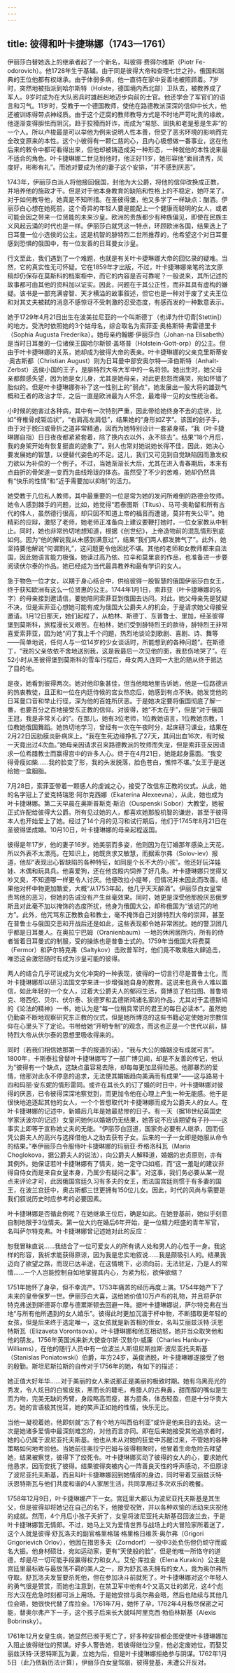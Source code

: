 ```yaml
---
---
---
```

title: 彼得和叶卡捷琳娜（1743—1761）
---




伊丽莎白替她选上的继承者起了一个新名，叫彼得·费得尔维斯（Piotr Fe-odorovich）。他1728年生于基辅。由于同是彼得大帝和查理七世之孙，俄国和瑞典的王位他都有权继承。由于体弱多病，他一直待在家中妥善地被照顾着。7岁时，突然地被指派到哈尔斯特（Holste，德国境内西北部）卫队去，被教养成了军人。9岁时成为在大队阅兵时雄赳赳地迈步向前的士官。他还学会了军官们的语言和习气。11岁时，受教于一个德国教师，使他在路德教派深深的信仰中长大，他还被训练得带点神经质。由于这个迂腐的教师教导方式是不时地严苛叱责的缘故，他逐渐变得胆怯而阴沉，趋于狡猾而奸诈，而成为“易怒、固执和老是惹是生非”的一个人。所以卢梭最是可以举他为例来说明人性本善，但受了恶劣环境的影响而完全改变原来的本性。这个小彼得有一颗仁慈的心，且内心极想做一番事业，这在他后来的敕令中都可看得出来，但他却被铸造成另一种形态，一种就他的本性说来最不适合的角色。叶卡捷琳娜二世见到他时，他正好11岁，她形容他“面目清秀，风度好，彬彬有礼”。而她对要成为他的妻子这个安排，“并不感到厌恶”。

1743年，伊丽莎白派人将他接回俄国，封他为大公爵，将他的信仰改换成正教，并培养他的施政才干。但是对于他本身教育的缺陷和性格上的不稳定，她吓呆了。对于如何教导他，她真是不知所措。在圣彼得堡，他又多学了一样缺点：酗酒。伊丽莎白心想在她死前，这个奇异的年轻人要是能配上一个健康而聪明的女人，或者可能会因之带来一位贤能的未来沙皇。欧洲的贵族都少有种族偏见，即使在民族主义风起云涌的时代也是一样。伊丽莎白就凭这一特点，环顾欧洲各国，结果选上了日耳曼一位小选侯的公主。这是机智的腓特烈二世所推荐的，他希望这个对日耳曼感到恐惧的俄国中，有一位友善的日耳曼女沙皇。

行文至此，我们遇到了一个难题，也就是有关叶卡捷琳娜大帝的回忆录的疑难。当然，它的真实性无可怀疑。它在1859年才出版，不过，叶卡捷琳娜亲笔的法文原稿却仍保存在莫斯科的档案柜中，而它的内容是否可靠呢？一般说来，其所记述的故事都可由其他的资料加以证实。因此，问题在于其公正性，而非其具有虚构的嫌疑。该书是一部充满睿智、天才横溢的故事叙述，但它也是一种对于废了丈夫王位和对其丈夫被弑的消息不感惊讶不受刺激的忍受态度，有感而发的一种歉意表示。

她于1729年4月21日出生在波美拉尼亚的一个叫斯德丁（也译为什切青[Stettin]）的地方。受洗时依照她的3个姑母名，综合取名为索菲亚·奥格斯特·弗雷德里卡（Sophia Augusta Frederika）。她母亲约翰娜·伊丽莎白（Johan-na Elisabeth）是当时日耳曼的一位诸侯王国哈尔斯顿·盖塔普（Holstein-Gott-orp）的公主。但由于叶卡捷琳娜的关系，她却成为彼得大帝的表亲。叶卡捷琳娜的父亲克里斯蒂安·奥古斯都（Christian August）则为日耳曼中部安奥尔特—泽伯斯特（Anhalt-Zerbst）选侯小国的王子，是腓特烈大帝大军中的一名将领。她出生时，她父母亲都颇感失望，因为她是女儿身，尤其是她母亲，对此更悲怨而痛哭，宛如怀错了胎似的。但是叶卡捷琳娜弥补了这一性别上的“弱点”，她发展出一股大将的雄劲气概和王者的政治才华，之后一直是欧洲最为人怀念，最难得一见的女性统治者。

小时候的她害过各种病，其中有一次特别严重，因此带给她终身不去的症状，比如“脊椎骨成钜齿状”，“右肩高左肩低”，结果她的“身形如Z字”。该国的刽子手，由于对于脱臼或骨折之道非常精通，因而为她特别设计一套紧身褡，“我（叶卡捷琳娜自指）日日夜夜都紧紧套着，除了换内衣以外，永不除去”。结果“18个月后，我的身架开始有恢复挺直的迹象了”。别人也常对她说她长得不佳，因此，她决心要发展她的智慧，以便替代姿色的不足。这儿，我们又可见到自觉缺陷因而激发权力欲以为补偿的一个例子。不过，当她渐渐长大后，尤其在进入青春期后，本来有点曲折的骨架遂一变而为曲线玲珑的体态。虽然受了不少的苦难，她却仍然具有“快乐的性情”和“近乎需要加以抑制”的活力。

她受教于几位私人教师，其中最重要的一位是常为她的发问所难倒的路德会牧师。她令人感到棘手的问题，比如，她觉得“若泰图斯（Titus）、马可·奥勒留和所有古代的伟人，虽然德行很高，却只因不知道上帝的福音而遭谴，莫非有失公平”。她精彩的应辩，激怒了老师，她老师正准备向上建议要鞭打她时，一位女家教从中制止。同时，她也非常热切地想知道，根据《创世纪》，上帝造物前的混乱情形到底如何。因为“他的解说我从未感到满意过”，结果“我们两人都发脾气了”。此外，她坚持要他解说“何谓割礼”，这问题更令他困扰不堪。其他的老师和女教师都来自法国，因此她语言能力极强。她读过高乃依、拉辛和莫里哀的作品，也准备进一步要阅读伏尔泰的作品。她已经成为当代最具教养和最有学识的女人。

急于物色一位才女，以期于身心结合中，供给彼得一股智慧的俄国伊丽莎白女王，终于获知欧洲有这么一位贤惠的公主。1744年1月1日，索菲亚（叶卡捷琳娜的名字）的母亲接到邀请信，要她陪同索菲亚到俄国去访问。对此，她父母亲先是犹疑不决，但是索菲亚心想她可能有成为俄国大公爵夫人的机会，于是请求她父母接受邀请。1月12日那天，她们起程了，从柏林、斯德丁、东普鲁士、里加，经圣彼得堡到莫斯科，旅程漫长又艰苦。在柏林，她们受到腓特烈王的款待，腓特烈王非常喜爱索菲亚，因为她“问了我上千个问题，热烈地谈论到歌剧、喜剧、诗、舞等——简单地说，任何人与一位14岁的少女谈话时，所能想到的各种问题”。在斯德丁，“我的父亲依依不舍地送别我，这是我最后一次见他的面，我悲伤地哭了”。在52小时从圣彼得堡到莫斯科的雪车行程后，母女两人连同一大批的随从终于抵达了目的地。

是夜，她看到彼得两次。她对他印象甚佳，但当他暗地里告诉她，他是一位路德派的热衷教徒，且正和一位在内廷侍候的宫女热恋后，她感到有点不快。她发觉他的日耳曼口音和举止行径，深为他的百姓所厌恶。于是她决定要将俄国彻底了解一番，也要百分之百地接受东正教的信仰。对彼得，她“不太在乎”，但是“对于俄国王冠，我是非常关心的”。在那儿，她有3位老师，1位教她语言，1位教她宗教，1位教她俄国舞蹈。她热切地学习，曾经有一次在午夜时分，起床研习课业，结果在2月22日因肋膜炎卧病床上。“我在生死边缘挣扎了27天，其间出血16次，有时候一天竟出过4次血。”她母亲因请求召来路德教派的牧师而失宠，但是索菲亚反因请求一位希腊教士而赢得宫中的许多人心。终于在4月21日，她能起身露面。“我变得骨瘦如柴……我的脸变了形，我的头发脱落，脸色苍白，憔悴不堪。”女王于是送给她一盒胭脂。

7月28日，索菲亚带着一颗感人的虔诚之心，接受了改信东正教的仪式。从此，她的名字冠上了爱克特瑞恩·阿尔克西娜（Ekaterina Alexeevna），从此，她也成为叶卡捷琳娜。第二天早晨在奥斯普斯克·斯泊（Ouspenski Sobor）大教堂，她被正式许配给彼得大公爵。所有见过她的人，都喜欢她那股机智的谦逊，甚至于彼得本人也开始爱上了她。经过了14个月的见习和试行期后，他们于1745年8月21日在圣彼得堡成婚。10月10日，叶卡捷琳娜的母亲起程返国。

彼得是年17岁，他的妻子16岁。她美丽而多姿，他则因为在订婚那年感染上天花，所以外表不太漂亮。在知识上，她既贪求又敏慧，而据索尔弗（Solov-iev）报道，他却“表现出心智缺陷的各种特征，如同是个长不大的小孩”。他还好玩洋娃娃、木偶和玩具兵。他喜爱狗，还在他宫殿内饲养了好几条。叶卡捷琳娜只觉得又吵又臭，不知道哪一样更令人讨厌。他便改拉小提琴，但情况并未因此而改善。结果他对杯中物更加酷爱，大概“从1753年起，他几乎天天醉酒”。伊丽莎白女皇常责骂他的恶习，但她的告诫没有产生丝毫效果。同时，她更是深受他那股厌恶俄罗斯且对此毫不加以掩饰的态度所扰，他身为俄国大公，却称俄国为“该诅咒的地方”。此外，他咒骂东正教教会和教士，毫不掩饰自己对腓特烈大帝的崇拜，甚至在普鲁士与俄国交恶和开战后还是如此，这些表现都令她非常困扰。她的警卫团几乎都是日耳曼人。在奥拉宁巴姆（Oranienbaum）一地的休闲居所内，所有的侍者皆着日耳曼式的制服，受的操练也是普鲁士式的。1759年当俄国大将费莫（Fermor）和萨尔特克弗（Saltykov）击败普军时，他们竟不敢乘胜大肆追击，唯恐这会激怒随时有成为沙皇可能的彼得。

两人的结合几乎可说成为文化冲突的一种表现，彼得的一切言行尽是普鲁士化，而叶卡捷琳娜却以研习法国文学来进一步增强她自身的教育。这说来也真令人难以置信，如此年轻的一个女人，过着大公爵夫人的郁闷生活，竟博览了柏拉图、普鲁塔克、塔西佗、贝尔、伏尔泰、狄德罗和孟德斯鸠诸名家的作品，尤其对于孟德斯鸠的《论法的精神》一书，她认为是“每一位稍具常识的君王的每日必读本”。虽然她仍勤奋不断地观察研究东正教的仪式，但是她所博览的这些书籍必定使她对宗教信仰在心里头下了定论。书带给她“开明专制”的观念，而这也正是一个世代以前，腓特烈大帝从伏尔泰的思想里吸收得来的。

同时（若我们相信她那第一手的报道的话），“我与大公的婚姻没有成就可言”。1800年，卡斯泰拉曾替叶卡捷琳娜写了一部广博见闻，却是不友善的传记，他认为“彼得有一个缺点，这缺点虽容易去除，却每每更加显得险恶。他那暴烈的爱情，他那对此永不停息的追求，无法使其婚姻趋向美满而有成果”——这与路易十四和玛丽·安东妮的情形雷同。或许在其长久的订了婚的时日中，叶卡捷琳娜对彼得的厌恶，已令彼得深深地察觉到，而更加令他在心理上产生一种无能感。他于是很快地追逐起其他的女人，一个个皆想取代叶卡捷琳娜而成为公爵夫人的女人。在叶卡捷琳娜的记述中，新婚后几年是她最悲惨的日子。有一天（据18世纪英国史学家沃波尔的记述）女皇问她何以婚姻仍无结果，她答说不应该期望有子孙——这事实上即等于宣称她丈夫的无能。“伊丽莎白回道，国家务必要有人继承，因而任凭公爵夫人的高兴与选择借他人之助去获有子女。后来的一子一女即是她服从命令的结果。”奉伊丽莎白令服侍叶卡捷琳娜的玛丽亚·乔格洛科瓦（Maria Choglokova，据公爵夫人的说法），向公爵夫人解释道，婚姻的忠贞原则，亦有其例外。她保证若叶卡捷琳娜有了情夫，她一定守口如瓶，而“这一羞耻的建议非得自侍女而是来自女皇本身，乃属少有疑问之事”。对这事，我们务必要从某一观点来评论才可，此因俄国宫廷久习有多夫的女王，而法国宫廷则惯于有多妻的国王，在波兰宫廷中，奥古斯都三世更拥有150位儿女。因此，时代的风尚与需要是我们叙说历史时应参考的必要因素。

叶卡捷琳娜是否循此例呢？在她继承王位后，确是如此。在她登基前，她似乎刻意自制地限于3位情夫。第一位大约在婚后6年开始，是一位精力旺盛的青年军官，名叫萨尔特克弗。叶卡捷琳娜曾记述她对此的反应：

恕我冒昧直说……我结合了一位可爱女人的所有诱人处和男人的心性于一身。我这样的形容，我祈求能获得原谅，因为我是忠实地叙说……我是颇吸引人的。结果我迈向了欲望之路，而现已达半途，在这情境下，必须向前，无法驻足，乃是人的常情……一个人岂能控制自如地掌握其内心，为紧为松，欲伸欲缩？



1751年她怀了身孕，但不幸流产。1753年痛苦的经历再度上演。1754年她产下了未来的皇帝保罗一世。伊丽莎白大喜，送给她价值10万卢布的礼物，并且将萨尔特克弗送到斯德哥尔摩与德累斯顿去回避一阵。据叶卡捷琳娜说，萨尔特克弗在当地“与所有他所遇到的女人嬉乐”。彼得此时更加沉湎于杯中物，不断猎取更年轻的女孩，但是后来终于选定唯一，这女孩就是新首相的侄女，名叫艾丽兹沃特·沃恩特斯瓦（Elizaveta Vorontsova）。叶卡捷琳娜和他互相动怒，她并当众取笑他和他的朋友。1756年英国派来新大使查尔斯·汉勃尔·威廉（Charles Hanbury-Williams），在他的随行人员中有一位波兰人斯坦尼斯拉斯·波尼亚托夫斯基（Stanislas Poniatowski）伯爵，年方24岁，英俊洒脱，叶卡捷琳娜遂接受了他的殷勤。斯坦尼斯拉斯的自传对于1756年的她，有如下的描述：

她正值大好年华……对于美丽的女人来说那正是美丽的极致时期。她有乌黑亮光的秀发，令人炫目的白皙皮肤，黑而长的睫毛，希腊人的古典鼻，甜而醇的嘴似是生而为吻，完美无缺的秀臂，身段略高而瘦，甚为苗条，体态轻盈，但是十分华贵大方。她的言语极其悦耳，她的笑声正如她的性情，快乐无比。



当他一凝视着她，他即刻就“忘了有个地方叫西伯利亚”或许是他来日的去处。这一次是她诸多爱情中最深刻难忘的，对他而言亦同。即在后来她接受其他追求者时，她的心仍属于波尼亚托夫斯基。他也从未从对她的狂爱中苏醒过来，不管她的各种策略如何地考验他。当她前往奥拉宁巴姆与彼得相聚时，他冒着生命危险去拜望她，结果被察觉，彼得下了绞死令。叶卡捷琳娜买动了彼得的女人的心，要求她代他恳求，因而安抚了彼得。结果彼得突被内心一阵善良天性的呼声感动，不但原谅了波尼亚托夫斯基，而且叫叶卡捷琳娜回到她情郎的身边，同时带着艾丽兹沃特·沃恩特斯瓦与他们共度和谐的4人家居生活，共同享用过多次欢乐的晚餐。

1758年12月9日，叶卡捷琳娜产下一女。宫廷里大都认为波尼亚托夫斯基是其生父，但是彼得却将她记在自己的名下，他接受祝贺，并以各种欢愉的活动来庆祝他的成就。然而，4个月后小孩子夭折了，女皇将波尼亚托夫斯基召回波兰去，于是叶卡捷琳娜暂无情郎。不过，她马上又为爱情世界与战场上的大冒险家所着迷了，这个人就是彼得·舒瓦洛夫的副官格里格瑞·格里格日维茨·奥尔弗（Grigori Grigorievich Orlov），他因在措恩多夫（Zorndorf）一役中3处负伤但仍顽守而威名大振。他身材硕壮，宛如运动家，更有“天使般的脸”，但是他唯一所恪守的道德，却是尽一切可能手段赢得权力和女人。艾伦·库拉金（Elena Kurakin）公主是宫廷里最标致与最放荡不羁的美人之一，原为舒瓦洛夫拥有的女人，竟为奥尔弗所夺取。舒瓦洛夫发誓要杀死他，但在参加决斗前就死了。叶卡捷琳娜对这个年轻人的勇气很是赞赏，而她也注意到，在禁卫军中他有4个又高又壮的弟兄，这4个彪形大汉在危急时刻都可派上用场。于是她安排与奥尔弗会晤，然后也陆续与其他几位会晤，她很快代替了库拉金。1761年7月，她怀了孕，1762年4月极尽保密之可能，替奥尔弗产下一子，这个孩子后来长大就叫阿里克西·勃伯林斯基（Alexis Bobrinsky）。

1761年12月女皇生病，她显然已濒于死亡了，好多种安排都企图促使叶卡捷琳娜加入阻止彼得继位的预谋。好多人警告她，若彼得继位沙皇，他必定废她位，而娶艾丽兹沃特·沃恩特斯瓦为妻，立她为后，但是叶卡捷琳娜拒绝参与阴谋。1762年1月5日（此乃依新历法计算），伊丽莎白女皇驾崩，彼得登基，未遭公开反对。